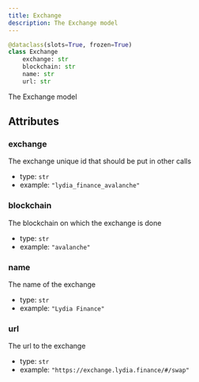 ```yaml
---
title: Exchange
description: The Exchange model
---
```



```py
@dataclass(slots=True, frozen=True)
class Exchange
    exchange: str
    blockchain: str
    name: str
    url: str
```

The Exchange model
## Attributes

### exchange

The exchange unique id that should be put in other calls
- type: `str`
- example: ` "lydia_finance_avalanche"
    `

### blockchain

The blockchain on which the exchange is done
- type: `str`
- example: ` "avalanche"
    `

### name

The name of the exchange
- type: `str`
- example: ` "Lydia Finance"
    `

### url

The url to the exchange
- type: `str`
- example: ` "https://exchange.lydia.finance/#/swap"
    `

